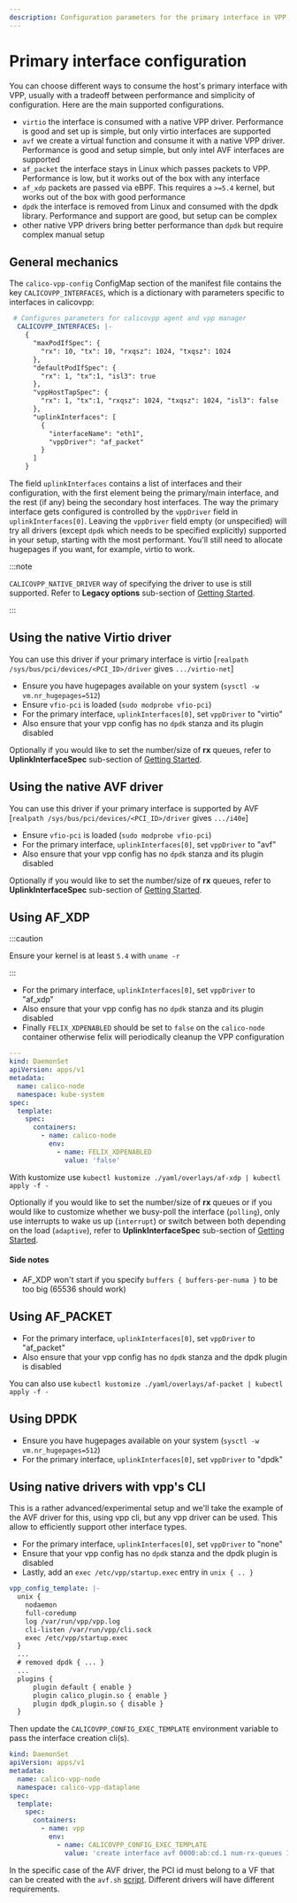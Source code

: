 ```yaml
---
description: Configuration parameters for the primary interface in VPP.
---
```


# Primary interface configuration

You can choose different ways to consume the host's primary interface with VPP, usually with a tradeoff between performance and simplicity of configuration. Here are the main supported configurations.

- `virtio` the interface is consumed with a native VPP driver. Performance is good and set up is simple, but only virtio interfaces are supported
- `avf` we create a virtual function and consume it with a native VPP driver. Performance is good and setup simple, but only intel AVF interfaces are supported
- `af_packet` the interface stays in Linux which passes packets to VPP. Performance is low, but it works out of the box with any interface
- `af_xdp` packets are passed via eBPF. This requires a `>=5.4` kernel, but works out of the box with good performance
- `dpdk` the interface is removed from Linux and consumed with the dpdk library. Performance and support are good, but setup can be complex
- other native VPP drivers bring better performance than `dpdk` but require complex manual setup

## General mechanics

The `calico-vpp-config` ConfigMap section of the manifest file contains the key `CALICOVPP_INTERFACES`, which is a dictionary with parameters
specific to interfaces in calicovpp:


```yaml
 # Configures parameters for calicovpp agent and vpp manager
  CALICOVPP_INTERFACES: |-
    {
      "maxPodIfSpec": {
        "rx": 10, "tx": 10, "rxqsz": 1024, "txqsz": 1024
      },
      "defaultPodIfSpec": {
        "rx": 1, "tx":1, "isl3": true
      },
      "vppHostTapSpec": {
        "rx": 1, "tx":1, "rxqsz": 1024, "txqsz": 1024, "isl3": false
      },
      "uplinkInterfaces": [
        {
          "interfaceName": "eth1",
          "vppDriver": "af_packet"
        }
      ]
    }
```

The field `uplinkInterfaces` contains a list of interfaces and their configuration, with the first element being the primary/main interface, and the
rest (if any) being the secondary host interfaces. The way the primary interface gets configured is controlled by the `vppDriver` field in `uplinkInterfaces[0]`.
Leaving the `vppDriver` field empty (or unspecified) will try all drivers (except `dpdk` which needs to be specified explicitly) supported in your setup,
starting with the most performant. You'll still need to allocate hugepages if you want, for example, virtio to work.

:::note

`CALICOVPP_NATIVE_DRIVER` way of specifying the driver to use is still supported. Refer to **Legacy options** sub-section of [Getting Started](../../getting-started/kubernetes/vpp/getting-started.mdx).

:::

## Using the native Virtio driver

You can use this driver if your primary interface is virtio [`realpath /sys/bus/pci/devices/<PCI_ID>/driver` gives `.../virtio-net`]

- Ensure you have hugepages available on your system (`sysctl -w vm.nr_hugepages=512`)
- Ensure `vfio-pci` is loaded (`sudo modprobe vfio-pci`)
- For the primary interface, `uplinkInterfaces[0]`, set `vppDriver` to "virtio"
- Also ensure that your vpp config has no `dpdk` stanza and its plugin disabled

Optionally if you would like to set the number/size of **rx** queues, refer to **UplinkInterfaceSpec** sub-section
of [Getting Started](../../getting-started/kubernetes/vpp/getting-started.mdx).

## Using the native AVF driver

You can use this driver if your primary interface is supported by AVF [`realpath /sys/bus/pci/devices/<PCI_ID>/driver` gives `.../i40e`]

- Ensure `vfio-pci` is loaded (`sudo modprobe vfio-pci`)
- For the primary interface, `uplinkInterfaces[0]`, set `vppDriver` to "avf"
- Also ensure that your vpp config has no `dpdk` stanza and its plugin disabled

Optionally if you would like to set the number/size of **rx** queues, refer to **UplinkInterfaceSpec** sub-section
of [Getting Started](../../getting-started/kubernetes/vpp/getting-started.mdx).

## Using AF_XDP

:::caution

Ensure your kernel is at least `5.4` with `uname -r`

:::

- For the primary interface, `uplinkInterfaces[0]`, set `vppDriver` to "af_xdp"
- Also ensure that your vpp config has no `dpdk` stanza and its plugin disabled
- Finally `FELIX_XDPENABLED` should be set to `false` on the `calico-node` container otherwise felix will periodically cleanup the VPP configuration

```yaml
---
kind: DaemonSet
apiVersion: apps/v1
metadata:
  name: calico-node
  namespace: kube-system
spec:
  template:
    spec:
      containers:
        - name: calico-node
          env:
            - name: FELIX_XDPENABLED
              value: 'false'
```

With kustomize use `kubectl kustomize ./yaml/overlays/af-xdp | kubectl apply -f -`

Optionally if you would like to set the number/size of **rx** queues or if you would like to customize whether we busy-poll the interface (`polling`),
only use interrupts to wake us up (`interrupt`) or switch between both depending on the load (`adaptive`), refer to **UplinkInterfaceSpec** sub-section
of [Getting Started](../../getting-started/kubernetes/vpp/getting-started.mdx).

#### Side notes

- AF_XDP won't start if you specify `buffers { buffers-per-numa }` to be too big (65536 should work)


## Using AF_PACKET

- For the primary interface, `uplinkInterfaces[0]`, set `vppDriver` to "af_packet"
- Also ensure that your vpp config has no `dpdk` stanza and the dpdk plugin is disabled

You can also use `kubectl kustomize ./yaml/overlays/af-packet | kubectl apply -f -`


## Using DPDK

- Ensure you have hugepages available on your system (`sysctl -w vm.nr_hugepages=512`)
- For the primary interface, `uplinkInterfaces[0]`, set `vppDriver` to "dpdk"


## Using native drivers with vpp's CLI

This is a rather advanced/experimental setup and we'll take the example of the AVF driver for this, using vpp cli, but any vpp driver can be used.
This allow to efficiently support other interface types.

- For the primary interface, `uplinkInterfaces[0]`, set `vppDriver` to "none"
- Ensure that your vpp config has no `dpdk` stanza and the dpdk plugin is disabled
- Lastly, add an `exec /etc/vpp/startup.exec` entry in `unix { .. }`

```yaml
vpp_config_template: |-
  unix {
    nodaemon
    full-coredump
    log /var/run/vpp/vpp.log
    cli-listen /var/run/vpp/cli.sock
    exec /etc/vpp/startup.exec
  }
  ...
  # removed dpdk { ... }
  ...
  plugins {
      plugin default { enable }
      plugin calico_plugin.so { enable }
      plugin dpdk_plugin.so { disable }
  }
```

Then update the `CALICOVPP_CONFIG_EXEC_TEMPLATE` environment variable to pass the interface creation cli(s).

```yaml
kind: DaemonSet
apiVersion: apps/v1
metadata:
  name: calico-vpp-node
  namespace: calico-vpp-dataplane
spec:
  template:
    spec:
      containers:
        - name: vpp
          env:
            - name: CALICOVPP_CONFIG_EXEC_TEMPLATE
              value: 'create interface avf 0000:ab:cd.1 num-rx-queues 1'
```

In the specific case of the AVF driver, the PCI id must belong to a VF that can be created with the `avf.sh` [script](https://github.com/projectcalico/vpp-dataplane/blob/{variables.vppbranch}/test/scripts/utils/avf.sh). Different drivers will have different requirements.
